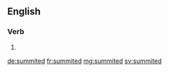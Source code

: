 ==English==

===Verb===
{{head|en}}

# {{en-past of|summit}}

[[de:summited]]
[[fr:summited]]
[[mg:summited]]
[[sv:summited]]